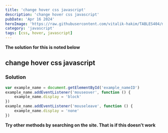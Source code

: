 ```yaml
---
title: 'change hover css javascript'
description: 'change hover css javascript'
pubDate: 'Apr 16 2024'
heroImage: 'https://raw.githubusercontent.com/vitalik-hakim/TABLES404/main/error_b/JavaScript.png'
category: 'javascript'
tags: [css, hover, javascript]
---
```


**The solution for this is noted below**

## change hover css javascript

### Solution

```javascript
var example_name = document.getElementById('example_nameID')
example_name.addEventListener('mouseover', function () {
	example_name.display = 'block'
})
example_name.addEventListener('mouseleave', function () {
	example_name.display = 'none'
})
```

**Try other methods by searching on the site. That is if this doesn't work**
